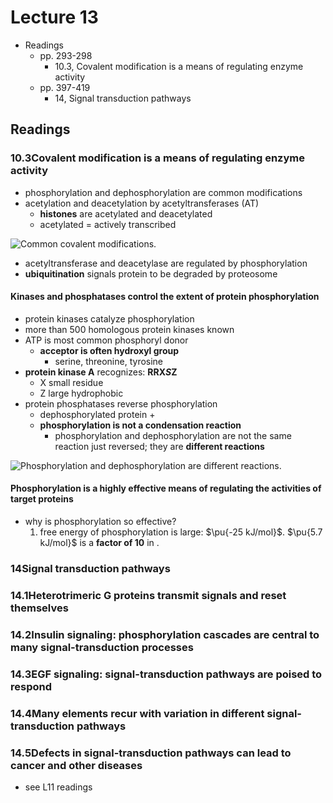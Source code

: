 # Lecture 13

- Readings
  - pp. 293-298
    - 10.3, Covalent modification is a means of regulating enzyme activity
  - pp. 397-419
    - 14, Signal transduction pathways

## Readings

### 10.3<SPACE/>Covalent modification is a means of regulating enzyme activity
- phosphorylation and dephosphorylation are common modifications
- acetylation and deacetylation by acetyltransferases (AT)
  - **histones** are acetylated and deacetylated
  - acetylated = actively transcribed

![Common covalent modifications.](./covalent.png)

- acetyltransferase and deacetylase are regulated by phosphorylation
- **ubiquitination** signals protein to be degraded by proteosome

#### Kinases and phosphatases control the extent of protein phosphorylation
- protein kinases catalyze phosphorylation
- more than 500 homologous protein kinases known
- ATP is most common phosphoryl donor
  - **acceptor is often hydroxyl group**
    - serine, threonine, tyrosine
- **protein kinase A** recognizes: **RRX<i>S</i>Z**
  - X small residue
  - Z large hydrophobic
- protein phosphatases reverse phosphorylation
  - dephosphorylated protein + <PI/>
  - **phosphorylation is not a condensation reaction**
    - phosphorylation and dephosphorylation are not the same reaction just reversed; they are **different reactions**

![Phosphorylation and dephosphorylation are different reactions.](./pp.png)

#### Phosphorylation is a highly effective means of regulating the activities of target proteins
- why is phosphorylation so effective?
  1. free energy of phosphorylation is large: $\pu{-25 kJ/mol}$. $\pu{5.7 kJ/mol}$ is a **factor of 10** in <KEQ/>.


### 14<SPACE/>Signal transduction pathways

### 14.1<SPACE/>Heterotrimeric G proteins transmit signals and reset themselves

### 14.2<SPACE/>Insulin signaling: phosphorylation cascades are central to many signal-transduction processes

### 14.3<SPACE/>EGF signaling: signal-transduction pathways are poised to respond

### 14.4<SPACE/>Many elements recur with variation in different signal-transduction pathways

### 14.5<SPACE/>Defects in signal-transduction pathways can lead to cancer and other diseases
- see L11 readings